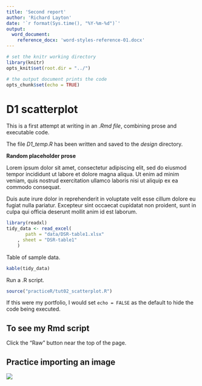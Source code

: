 ```yaml
---
title: 'Second report'
author: 'Richard Layton'
date: '`r format(Sys.time(), "%Y-%m-%d")`'
output:
  word_document:
    reference_docx: 'word-styles-reference-01.docx'
---
```


```r
# set the knitr working directory  
library(knitr)  
opts_knit$set(root.dir = "../") 

# the output document prints the code  
opts_chunk$set(echo = TRUE)
```

# D1 scatterplot 

This is a first attempt at writing in an *.Rmd file*, combining prose and executable code. 

The file *D1_temp.R* has been written and saved to the *design* directory. 

**Random placeholder prose** 

Lorem ipsum dolor sit amet, consectetur adipiscing elit, sed do eiusmod tempor incididunt ut labore et dolore magna aliqua. Ut enim ad minim veniam, quis nostrud exercitation ullamco laboris nisi ut aliquip ex ea commodo consequat. 

Duis aute irure dolor in reprehenderit in voluptate velit esse cillum dolore eu fugiat nulla pariatur. Excepteur sint occaecat cupidatat non proident, sunt in culpa qui officia deserunt mollit anim id est laborum.

```r
library(readxl)
tidy_data <- read_excel(
       path = "data/DSR-table1.xlsx"
    , sheet = "DSR-table1"
    )
```

Table of sample data. 

```r
kable(tidy_data)
```

Run a .R script. 

```r
source("practiceR/tut02_scatterplot.R")
```

If this were my portfolio, I would set `echo = FALSE` as the default to hide the code being executed. 

## To see my Rmd script

Click the "Raw" button near the top of the page.



## Practice importing an image 

![](../visuals/tut11_multiway.png)



